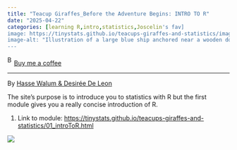 ```yaml
---
title: "Teacup Giraffes_Before the Adventure Begins: INTRO TO R"
date: "2025-04-22"
categories: [learning R,intro,statistics,Joscelin's fav]
image: https://tinystats.github.io/teacups-giraffes-and-statistics/images/big_image/Ship.jpg
image-alt: "Illustration of a large blue ship anchored near a wooden dock with a seagull and a small cartoon giraffe standing on the pier. In the background is a tropical island with lush green vegetation and a blue sky with a few white clouds."
---
```


<link href="https://fonts.googleapis.com/css?family=Cookie" rel="stylesheet"><a class="bmc-button" target="_blank" href="https://www.buymeacoffee.com/JoscelinRocha">![Buy me a coffee](https://cdn.buymeacoffee.com/buttons/bmc-new-btn-logo.svg){alt="Buy me a coffee" width="15" height="21"}Buy me a coffee</a>

------------------------------------------------------------------------

By [Hasse Walum & Desirée De Leon](https://tinystats.github.io/teacups-giraffes-and-statistics/01_introToR.html#common_functions)

The site's purpose is to introduce you to statistics with R but the first module gives you a really concise introduction of R.

1.  Link to module: <https://tinystats.github.io/teacups-giraffes-and-statistics/01_introToR.html>

![](https://tinystats.github.io/teacups-giraffes-and-statistics/images/big_image/Ship.jpg)
